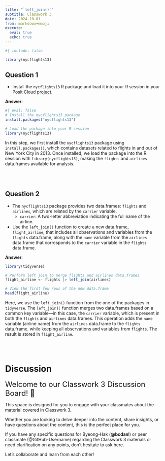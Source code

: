 ```yaml
---
title: "`left_join()`"
subtitle: Classwork 3
date: 2024-10-01
from: markdown+emoji
execute: 
  eval: true
  echo: true
---
```


```r
#| include: false

library(nycflights13)
```


## Question 1
- Install the `nycflights13` R package and load it into your R session in your Posit Cloud project.

**Answer**:
```r
#| eval: false
# Install the nycflights13 package
install.packages("nycflights13")

# Load the package into your R session
library(nycflights13)
```

In this step, we first install the `nycflights13` package using `install.packages()`, which contains datasets related to flights in and out of New York City in 2013. Once installed, we load the package into the R session with `library(nycflights13)`, making the `flights` and `airlines` data.frames available for analysis.

<br><br>

## Question 2
- The `nycflights13` package provides two data.frames: `flights` and `airlines`, which are related by the `carrier` variable.
  - `carrier`: A two-letter abbreviation indicating the full name of the airline.
  
- Use the `left_join()` function to create a new data.frame, `flight_airline`, that includes all observations and variables from the `flights` data.frame, along with the `name` variable from the `airlines` data.frame that corresponds to the `carrier` variable in the `flights` data.frame.

**Answer**:
```r
library(tidyverse)

# Perform left join to merge flights and airlines data.frames
flight_airline <- flights |> left_join(airlines)

# View the first few rows of the new data.frame
head(flight_airline)
```

Here, we use the `left_join()` function from the one of the packages in `tidyverse`. The `left_join()` function merges two data.frames based on a common key variable—in this case, the `carrier` variable, which is present in both the `flights` and `airlines` data.frames. This operation adds the `name` variable (airline name) from the `airlines` data.frame to the `flights` data.frame, while keeping all observations and variables from `flights`. The result is stored in `flight_airline`.

<br><br>

# Discussion 

<font size = "5">Welcome to our Classwork 3 Discussion Board! 👋 </font>

This space is designed for you to engage with your classmates about the material covered in Classwork 3.

Whether you are looking to delve deeper into the content, share insights, or have questions about the content, this is the perfect place for you.

If you have any specific questions for Byeong-Hak (**@bcdanl**) or peer classmate (@GitHub-Username) regarding the Classwork 3 materials or need clarification on any points, don't hesitate to ask here. 

Let's collaborate and learn from each other!
